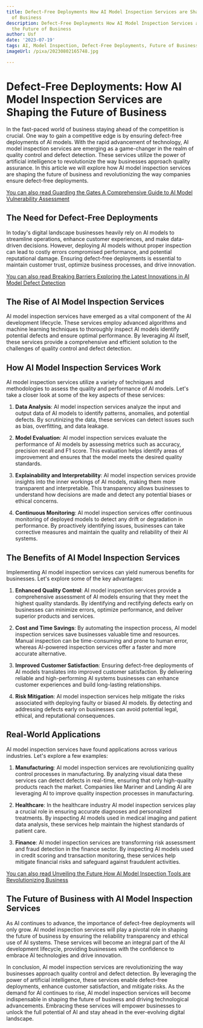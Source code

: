 ```yaml
---
title: Defect-Free Deployments How AI Model Inspection Services are Shaping the Future
  of Business
description: Defect-Free Deployments How AI Model Inspection Services are Shaping
  the Future of Business
author: Usf
date: '2023-07-19'
tags: AI, Model Inspection, Defect-Free Deployments, Future of Business
imageUrl: /pixa/20230802165748.jpg

---
```

# Defect-Free Deployments: How AI Model Inspection Services are Shaping the Future  of Business

In the fast-paced world  of business staying  ahead of the competition is crucial. One way to gain a competitive edge is by ensuring  defect-free deployments  of  AI models. With the rapid advancement of technology, AI model inspection services are emerging as a game-changer in the realm of quality  control and defect detection. These services  utilize the power of artificial intelligence to revolutionize the way businesses  approach quality assurance. In this article we will explore how AI model inspection services are shaping the future of business and  revolutionizing the way companies ensure defect-free deployments.

[You can also read Guarding the Gates A Comprehensive Guide to AI Model Vulnerability Assessment](Guarding%20the%20Gates%20A%20Comprehensive%20Guide%20to%20AI%20Model%20Vulnerability%20Assessment)


## The Need for Defect-Free Deployments

In today's digital landscape businesses heavily rely on AI models to streamline operations, enhance customer experiences, and make data-driven decisions. However, deploying AI models without proper inspection  can lead to  costly errors compromised performance, and potential reputational damage. Ensuring defect-free deployments is essential to maintain customer trust, optimize business processes, and drive innovation.

[You can also read Breaking Barriers Exploring the Latest Innovations in AI Model Defect  Detection](Breaking%20Barriers%20Exploring%20the%20Latest%20Innovations%20in%20AI%20Model%20Defect%20Detection)


## The Rise of AI Model Inspection Services

AI  model inspection services have emerged as a vital component of the AI development lifecycle. These services employ advanced algorithms and machine learning techniques to thoroughly inspect AI models identify potential defects and ensure optimal performance. By leveraging AI itself, these services provide a  comprehensive and efficient  solution to the challenges of quality control and  defect detection.

## How  AI Model Inspection Services Work

AI model inspection services utilize a variety of techniques and methodologies  to assess the quality  and performance of AI models. Let's take a closer look  at some of the  key aspects of  these services:

1. **Data Analysis**: AI model inspection services analyze the input and  output  data of AI  models  to identify patterns, anomalies, and  potential defects. By scrutinizing  the data, these services can detect issues such as bias, overfitting, and data  leakage.

2. **Model Evaluation**: AI model inspection services evaluate the performance of AI models by assessing metrics such as accuracy, precision recall  and F1 score.  This evaluation helps identify areas  of improvement and ensures that the model meets the desired quality standards.

3. **Explainability and Interpretability**: AI model inspection services provide insights into the inner workings of AI  models, making them more transparent and interpretable. This transparency allows businesses to understand how decisions are made and detect any potential biases or ethical concerns.

4. **Continuous Monitoring**:  AI model inspection services offer continuous monitoring of deployed models to detect any drift or degradation in  performance. By proactively identifying issues, businesses can take  corrective measures and maintain the quality and reliability of  their AI systems.

## The  Benefits of AI Model Inspection Services

Implementing AI model inspection services can yield numerous benefits for businesses. Let's explore some of the  key advantages:

1. **Enhanced Quality Control**: AI model inspection services provide a comprehensive assessment of AI models ensuring that they meet the highest quality standards.  By identifying  and rectifying defects early on businesses can minimize errors, optimize performance, and deliver superior products and services.

2. **Cost and Time  Savings**: By automating the inspection process, AI model inspection services save businesses valuable time and resources. Manual inspection can be time-consuming and prone to human error, whereas AI-powered inspection services offer a faster and more accurate alternative.

3. **Improved Customer Satisfaction**: Ensuring defect-free  deployments  of  AI models translates into  improved customer satisfaction. By  delivering reliable and high-performing AI systems businesses can enhance customer experiences and build  long-lasting relationships.

4. **Risk Mitigation**: AI  model inspection services help mitigate the risks associated with deploying faulty or biased AI models. By  detecting  and addressing defects early on businesses  can avoid potential legal, ethical, and reputational consequences.

## Real-World Applications

AI model inspection services have found applications across various industries. Let's explore a  few  examples:

1.  **Manufacturing**: AI  model inspection services  are revolutionizing quality control processes in manufacturing. By analyzing visual data these services  can detect defects in real-time, ensuring that only high-quality products reach the  market. Companies like Mariner and Landing AI are  leveraging AI to improve quality inspection processes in  manufacturing.

2. **Healthcare**: In the healthcare industry AI  model inspection services play a crucial role in ensuring accurate diagnoses and personalized treatments. By  inspecting AI models used  in medical imaging and patient data analysis, these services  help maintain the highest standards of  patient care.

3. **Finance**: AI  model inspection services are transforming risk assessment and fraud detection  in the finance sector. By inspecting AI models used in credit scoring and transaction monitoring, these  services help mitigate financial risks and safeguard against fraudulent activities.

[You can also read  Unveiling  the Future How AI Model Inspection Tools are Revolutionizing Business](Unveiling%20the%20Future%20How%20AI%20Model%20Inspection%20Tools%20are%20Revolutionizing%20Business)


## The Future of Business with AI Model Inspection Services

As AI continues to advance, the importance  of defect-free deployments will only grow. AI model inspection services will play a pivotal role in shaping the future of  business by ensuring  the reliability transparency and ethical use of AI systems. These services will become an integral part of the AI development lifecycle, providing businesses with the  confidence to embrace  AI technologies  and drive  innovation.

In conclusion,  AI model inspection  services are revolutionizing the way businesses approach quality  control and defect  detection. By leveraging the power of  artificial intelligence, these services enable defect-free deployments, enhance customer satisfaction, and mitigate risks. As the demand  for AI continues  to rise,  AI model inspection services will become indispensable  in shaping  the  future of business and  driving technological advancements. Embracing these services will empower businesses to unlock  the full potential of AI and stay ahead in the ever-evolving digital landscape.